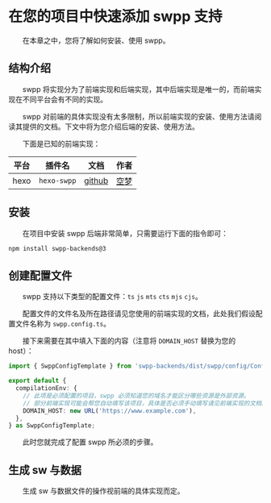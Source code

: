 # 在您的项目中快速添加 swpp 支持

&emsp;&emsp;在本章之中，您将了解如何安装、使用 swpp。

## 结构介绍

&emsp;&emsp;swpp 将实现分为了前端实现和后端实现，其中后端实现是唯一的，而前端实现在不同平台会有不同的实现。

&emsp;&emsp;swpp 对前端的具体实现没有太多限制，所以前端实现的安装、使用方法请阅读其提供的文档。下文中将为您介绍后端的安装、使用方法。

&emsp;&emsp;下面是已知的前端实现：

| 平台 |   插件名    |                           文档                            |           作者            |
| :--: | :---------: | :-------------------------------------------------------: | :-----------------------: |
| hexo | `hexo-swpp` | [github](https://github.com/EmptyDreams/hexo-swpp#readme) | [空梦](https://kmar.top/) |

## 安装

&emsp;&emsp;在项目中安装 swpp 后端非常简单，只需要运行下面的指令即可：

```bash
npm install swpp-backends@3
```

## 创建配置文件

&emsp;&emsp;swpp 支持以下类型的配置文件：`ts` `js` `mts` `cts` `mjs` `cjs`。

&emsp;&emsp;配置文件的文件名及所在路径请见您使用的前端实现的文档，此处我们假设配置文件名称为 `swpp.config.ts`。

&emsp;&emsp;接下来需要在其中填入下面的内容（注意将 `DOMAIN_HOST` 替换为您的 host）：

```typescript
import { SwppConfigTemplate } from 'swpp-backends/dist/swpp/config/ConfigCluster';

export default {
  compilationEnv: {
    // 此项是必须配置的项目，swpp 必须知道您的域名才能区分哪些资源是外部资源。
    // 部分前端实现可能会帮您自动填写该项目，具体是否必须手动填写请见前端实现的文档。
    DOMAIN_HOST: new URL('https://www.example.com'),
  },
} as SwppConfigTemplate;
```

&emsp;&emsp;此时您就完成了配置 swpp 所必须的步骤。

## 生成 sw 与数据

&emsp;&emsp;生成 sw 与数据文件的操作视前端的具体实现而定。
